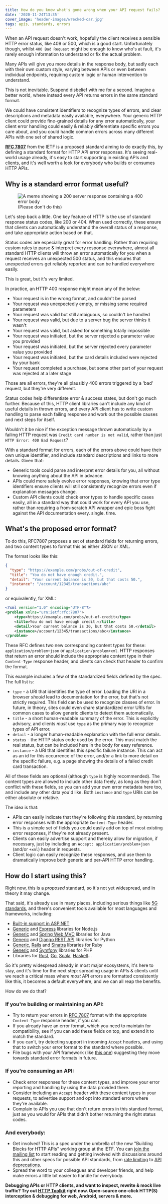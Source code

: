 ```yaml
---
title: How do you know what's gone wrong when your API request fails?
date: '2020-11-24T13:35'
cover_image: 'header-images/wrecked-car.jpg'
tags: apis, standards, errors
---
```


When an API request doesn't work, hopefully the client receives a sensible HTTP error status, like 409 or 500, which is a good start. Unfortunately though, whilst `400 Bad Request` might be enough to know who's at fault, it's rarely enough information to understand or fix the actual problem.

Many APIs will give you more details in the response body, but sadly each with their own custom style, varying between APIs or even between individual endpoints, requiring custom logic or human intervention to understand.

This is not inevitable. Suspend disbelief with me for a second. Imagine a better world, where instead every API returns errors in the same standard format.

We could have consistent identifiers to recognize types of errors, and clear descriptions and metadata easily available, everywhere. Your generic HTTP client could provide fine-grained details for any error automatically, your client error handling could easily & reliably differentiate specific errors you care about, and you could handle common errors across many different APIs with one set of shared logic.

**[RFC 7807](https://tools.ietf.org/html/rfc7807)** from the IETF is a proposed standard aiming to do exactly this, by defining a standard format for HTTP API error responses. It's seeing real-world usage already, it's easy to start supporting in existing APIs and clients, and it's well worth a look for everybody who builds or consumes HTTP APIs.

## Why is a standard error format useful?

<figure>
  <img src="/images/posts/bad-server-status.jpg" alt="A meme showing a 200 server response containing a 400 error body" />
  <figcaption>(Please don't do this)</figcaption>
</figure>

Let's step back a little. One key feature of HTTP is the use of standard response status codes, like 200 or 404. When used correctly, these ensure that clients can automatically understand the overall status of a response, and take appropriate action based on that.

Status codes are especially great for error handling. Rather than requiring custom rules to parse & interpret every response everywhere, almost all standard HTTP clients will throw an error automatically for you when a request receives an unexpected 500 status, and this ensures that unexpected errors get reliably reported and can be handled everywhere easily.

This is great, but it's very limited.

In practice, an HTTP 400 response might mean any of the below:

- Your request is in the wrong format, and couldn't be parsed
- Your request was unexpectedly empty, or missing some required parameters
- Your request was valid but still ambiguous, so couldn't be handled
- Your request was valid, but due to a server bug the server thinks it wasn't
- Your request was valid, but asked for something totally impossible
- Your request was initiated, but the server rejected a parameter value you provided
- Your request was initiated, but the server rejected every parameter value you provided
- Your request was initiated, but the card details included were rejected by your bank
- Your request completed a purchase, but some other part of your request was rejected at a later stage

Those are all errors, they're all plausibly 400 errors triggered by a 'bad' request, but they're very different.

Status codes help differentiate error & success states, but don't go much further. Because of this, HTTP client libraries can't include any kind of useful details in thrown errors, and every API client has to write custom handling to parse each failing response and work out the possible causes and next steps for itself.

Wouldn't it be nice if the exception message thrown automatically by a failing HTTP request was `Credit card number is not valid`, rather than just `HTTP Error: 400 Bad Request`?

With a standard format for errors, each of the errors above could have their own unique identifier, and include standard descriptions and links to more details. Given that:

- Generic tools could parse and interpret error details for you, all without knowing anything about the API in advance.
- APIs could more safely evolve error responses, knowing that error type identifiers ensure clients will still consistently recognize errors even if explanation messages change.
- Custom API clients could check error types to handle specific cases easily, all in a standard way that could work for every API you use, rather than requiring a from-scratch API wrapper and epic boss fight against the API documentation every. single. time.

## What's the proposed error format?

To do this, RFC7807 proposes a set of standard fields for returning errors, and two content types to format this as either JSON or XML.

The format looks like this:

```json
{
  "type": "https://example.com/probs/out-of-credit",
  "title": "You do not have enough credit.",
  "detail": "Your current balance is 30, but that costs 50.",
  "instance": "/account/12345/transactions/abc"
}
```

or equivalently, for XML:

```xml
<?xml version="1.0" encoding="UTF-8"?>
<problem xmlns="urn:ietf:rfc:7807">
    <type>https://example.com/probs/out-of-credit</type>
    <title>You do not have enough credit.</title>
    <detail>Your current balance is 30, but that costs 50.</detail>
    <instance>/account/12345/transactions/abc</instance>
</problem>
```

These RFC defines two new corresponding content types for these: `application/problem+json` or `application/problem+xml`. HTTP responses that return an error should include the appropriate content type in their `Content-Type` response header, and clients can check that header to confirm the format.

This example includes a few of the standardized fields defined by the spec. The full list is:

- `type` - a URI that identifies the type of error. Loading the URI in a browser _should_ lead to documentation for the error, but that's not strictly required. This field can be used to recognize classes of error. In future, in theory, sites could even share standardized error URIs for common cases to allow generic clients to detect them automatically.
- `title` - a short human-readable summary of the error. This is explicitly advisory, and clients _must_ use `type` as the primary way to recognize types of API error.
- `detail` - a longer human-readable explanation with the full error details.
- `status` - the HTTP status code used by the error. This must match the real status, but can be included here in the body for easy reference.
- `instance` - a URI that identifies this specific failure instance. This can act as an id for this occurrence of the error, and/or a link to more detail on the specific failure, e.g. a page showing the details of a failed credit card transaction.

All of these fields are optional (although `type` is highly recommended). The content types are allowed to include other data freely, as long as they don't conflict with these fields, so you can add your own error metadata here too, and include any other data you'd like. Both `instance` and `type` URIs can be either absolute or relative.

The idea is that:

- APIs can easily indicate that they're following this standard, by returning error responses with the appropriate `Content-Type` header.
- This is a simple set of fields you could easily add on top of most existing error responses, if they're not already present.
- Clients can easily advertise support and thereby allow for migration, if necessary, just by including an `Accept: application/problem+json` (and/or `+xml`) header in requests.
- Client logic can easily recognize these responses, and use them to dramatically improve both generic and per-API HTTP error handling.

## How do I start using this?

Right now, this is a _proposed_ standard, so it's not yet widespread, and in theory it may change.

That said, it's already use in many places, including serious things like [5G standards](https://www.etsi.org/deliver/etsi_ts/129500_129599/129511/15.00.00_60/ts_129511v150000p.pdf), and there's convenient tools available for most languages and frameworks, including:

- [Built-in support in ASP.NET](https://docs.microsoft.com/en-us/dotnet/api/microsoft.aspnetcore.mvc.problemdetails?view=aspnetcore-5.0)
- [Generic](https://www.npmjs.com/package/http-problem-details) and [Express](https://www.npmjs.com/package/express-http-problem-details) libraries for Node.js
- [Generic](https://github.com/zalando/problem) and [Spring Web MVC](https://github.com/zalando/problem-spring-web) libraries for Java
- [Generic](https://pypi.org/project/httpproblem/) and [Django REST API](https://pypi.org/project/drf-problems/) libraries for Python
- [Generic](https://rubygems.org/gems/problem_details), [Rails](https://rubygems.org/gems/problem_details-rails) and [Sinatra](https://rubygems.org/gems/sinatra-problem_details) libraries for Ruby
- [Generic](https://packagist.org/packages/phpro/api-problem) and [Symfony](https://packagist.org/packages/phpro/api-problem-bundle) libraries for PHP
- Libraries for [Rust](https://crates.io/crates/http-api-problem), [Go](https://github.com/lpar/problem), [Scala](https://github.com/wix/rest-rfc7807), [Haskell](https://hackage.haskell.org/package/http-rfc7807)...

So it's pretty widespread already in most major ecosystems, it's here to stay, and it's time for the next step: spreading usage in APIs & clients until we reach a critical mass where _most_ API errors are formatted consistently like this, it becomes a default everywhere, and we can all reap the benefits.

How do we do that?

### If you're building or maintaining an API:

- Try to return your errors in [RFC 7807](https://tools.ietf.org/html/rfc7807) format with the appropriate `Content-Type` response header, if you can.
- If you already have an error format, which you need to maintain for compatibility, see if you can add these fields on top, and extend it to match the standard.
- If you can't, try detecting support in incoming `Accept` headers, and using that to switch your error format to the standard where possible.
- File bugs with your API framework (like [this one](https://github.com/spring-projects/spring-boot/issues/19525)) suggesting they move towards standard error formats in future.

### If you're consuming an API:

- Check error responses for these content types, and improve your error reporting and handling by using the data provided there.
- Consider including an `Accept` header with these content types in your requests, to advertise support and opt into standard errors where they're available.
- Complain to APIs you use that don't return errors in this standard format, just as you would for APIs that didn't bother returning the right status codes.

### And everybody:

- Get involved! This is a spec under the umbrella of the new "Building Blocks for HTTP APIs" working group at the IETF. You can [join the mailing list](https://www.ietf.org/mailman/listinfo/httpapi) to start reading and getting involved with discussions around this and other specs for possible API standards, from [rate limiting](https://datatracker.ietf.org/doc/draft-polli-ratelimit-headers/) to [API deprecations](https://datatracker.ietf.org/doc/draft-dalal-deprecation-header/).
- Spread the word to your colleagues and developer friends, and help make errors a little bit easier to handle for everybody.

**Debugging APIs or HTTP clients, and want to inspect, rewrite & mock live traffic? Try out [HTTP Toolkit](https://httptoolkit.com/) right now. Open-source one-click HTTP(S) interception & debugging for web, Android, servers & more.**
